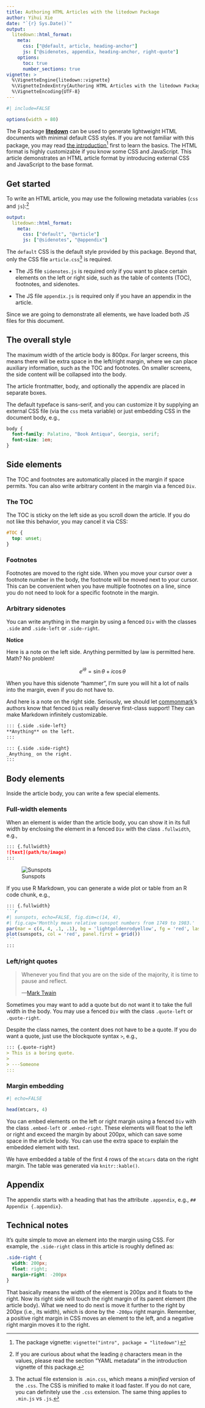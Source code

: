 ```yaml
---
title: Authoring HTML Articles with the litedown Package
author: Yihui Xie
date: "`{r} Sys.Date()`"
output:
  litedown::html_format:
    meta:
      css: ["@default, article, heading-anchor"]
      js: ["@sidenotes, appendix, heading-anchor, right-quote"]
    options:
      toc: true
      number_sections: true
vignette: >
  %\VignetteEngine{litedown::vignette}
  %\VignetteIndexEntry{Authoring HTML Articles with the litedown Package}
  %\VignetteEncoding{UTF-8}
---
```


```r
#| include=FALSE

options(width = 80)
```

The R package [**litedown**](https://cran.r-project.org/package=litedown) can be
used to generate lightweight HTML documents with minimal default CSS styles. If
you are not familiar with this package, you may read [the
introduction](intro.html)[^1] first to learn the basics. The HTML format is
highly customizable if you know some CSS and JavaScript. This article
demonstrates an HTML article format by introducing external CSS and JavaScript
to the base format.

[^1]: The package vignette: `vignette("intro", package = "litedown")`

## Get started

To write an HTML article, you may use the following metadata variables (`css`
and `js`):[^2]

[^2]: If you are curious about what the leading `@` characters mean in the
    values, please read the section "YAML metadata" in the introduction vignette
    of this package.

``` yaml
output:
  litedown::html_format:
    meta:
      css: ["default", "@article"]
      js: ["@sidenotes", "@appendix"]
```

The `default` CSS is the default style provided by this package. Beyond that,
only the CSS file `article.css`[^3] is required.

[^3]: The actual file extension is `.min.css`, which means a *minified* version
    of the `.css`. The CSS is minified to make it load faster. If you do not
    care, you can definitely use the `.css` extension. The same thing applies to
    `.min.js` vs `.js`.

-   The JS file `sidenotes.js` is required only if you want to place certain
    elements on the left or right side, such as the table of contents (TOC),
    footnotes, and sidenotes.

-   The JS file `appendix.js` is required only if you have an appendix in the
    article.

Since we are going to demonstrate all elements, we have loaded both JS files for
this document.

## The overall style

The maximum width of the article body is 800px. For larger screens, this means
there will be extra space in the left/right margin, where we can place auxiliary
information, such as the TOC and footnotes. On smaller screens, the side content
will be collapsed into the body.

The article frontmatter, body, and optionally the appendix are placed in
separate boxes.

The default typeface is sans-serif, and you can customize it by supplying an
external CSS file (via the `css` meta variable) or just embedding CSS in the
document body, e.g.,

```css
body {
  font-family: Palatino, "Book Antiqua", Georgia, serif;
  font-size: 1em;
}
```

## Side elements

The TOC and footnotes are automatically placed in the margin if space permits.
You can also write arbitrary content in the margin via a fenced `Div`.

### The TOC

The TOC is sticky on the left side as you scroll down the article. If you do not
like this behavior, you may cancel it via CSS:

``` css
#TOC {
  top: unset;
}
```

### Footnotes

Footnotes are moved to the right side. When you move your cursor over a footnote
number in the body, the footnote will be moved next to your cursor. This can be
convenient when you have multiple footnotes on a line, since you do not need to
look for a specific footnote in the margin.

### Arbitrary sidenotes

You can write anything in the margin by using a fenced `Div` with the classes
`.side` and `.side-left` or `.side-right`.

::: {.side .side-left}
**Notice**

Here is a note on the left side. Anything permitted by law is permitted here.
Math? No problem!

$$e^{i\theta}=\sin{\theta}+i\cos{\theta}$$

When you have this sidenote "hammer", I'm sure you will hit a lot of nails into
the margin, even if you do not have to.
:::

::: {.side .side-right}
And here is a note on the right side. Seriously, we should let
[commonmark](https://commonmark.org)'s authors know that fenced `Div`s really
deserve first-class support! They can make Markdown infinitely customizable.
:::

``` markdown
::: {.side .side-left}
**Anything** on the left.
:::
```

``` markdown
::: {.side .side-right}
_Anything_ on the right.
:::
```

## Body elements

Inside the article body, you can write a few special elements.

### Full-width elements

When an element is wider than the article body, you can show it in its full
width by enclosing the element in a fenced `Div` with the class `.fullwidth`,
e.g.,

``` markdown
::: {.fullwidth}
![text](path/to/image)
:::
```

::: fullwidth
![Sunspots](https://prose.yihui.org/post/2020/11/10/r-markdown-demo/index_files/figure-html/sunspots-1.svg)
:::

If you use R Markdown, you can generate a wide plot or table from an R code
chunk, e.g.,

```` markdown
::: {.fullwidth}
```r
#| sunspots, echo=FALSE, fig.dim=c(14, 4),
#| fig.cap='Monthly mean relative sunspot numbers from 1749 to 1983.'
par(mar = c(4, 4, .1, .1), bg = 'lightgoldenrodyellow', fg = 'red', las = 1)
plot(sunspots, col = 'red', panel.first = grid())
```
:::
````

### Left/right quotes

::: quote-right
> Whenever you find that you are on the side of the majority, it is time to
> pause and reflect.
>
> ---[Mark Twain](http://www.quotationspage.com/quotes/Mark_Twain/81)
:::

Sometimes you may want to add a quote but do not want it to take the full width
in the body. You may use a fenced `Div` with the class `.quote-left` or
`.quote-right`.

Despite the class names, the content does not have to be a quote. If you do want
a quote, just use the blockquote syntax `>`, e.g.,

``` markdown
::: {.quote-right}
> This is a boring quote.
>
> ---Someone
:::
```

### Margin embedding

::: embed-right
```r
#| echo=FALSE

head(mtcars, 4)
```
:::

You can embed elements on the left or right margin using a fenced `Div` with the
class `.embed-left` or `.embed-right`. These elements will float to the left or
right and exceed the margin by about 200px, which can save some space in the
article body. You can use the extra space to explain the embedded element with
text.

We have embedded a table of the first 4 rows of the `mtcars` data on the right
margin. The table was generated via `knitr::kable()`.

## Appendix {.appendix}

The appendix starts with a heading that has the attribute `.appendix`, e.g.,
`## Appendix {.appendix}`.

## Technical notes

It's quite simple to move an element into the margin using CSS. For example, the
`.side-right` class in this article is roughly defined as:

``` css
.side-right {
  width: 200px;
  float: right;
  margin-right: -200px
}
```

That basically means the width of the element is 200px and it floats to the
right. Now its right side will touch the right margin of its parent element (the
article body). What we need to do next is move it further to the right by 200px
(i.e., its width), which is done by the `-200px` right margin. Remember, a
positive right margin in CSS moves an element to the left, and a negative right
margin moves it to the right.
